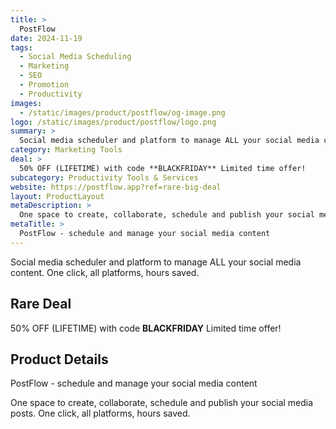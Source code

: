 ```yaml
---
title: >
  PostFlow
date: 2024-11-19
tags:
  - Social Media Scheduling
  - Marketing
  - SEO
  - Promotion
  - Productivity
images:
  - /static/images/product/postflow/og-image.png
logo: /static/images/product/postflow/logo.png
summary: >
  Social media scheduler and platform to manage ALL your social media content. One click, all platforms, hours saved.
category: Marketing Tools
deal: >
  50% OFF (LIFETIME) with code **BLACKFRIDAY** Limited time offer!
subcategory: Productivity Tools & Services
website: https://postflow.app?ref=rare-big-deal
layout: ProductLayout
metaDescription: >
  One space to create, collaborate, schedule and publish your social media posts. One click, all platforms, hours saved.
metaTitle: >
  PostFlow - schedule and manage your social media content
---
```

Social media scheduler and platform to manage ALL your social media content. One click, all platforms, hours saved.

## Rare Deal

50% OFF (LIFETIME) with code **BLACKFRIDAY** Limited time offer!

## Product Details
PostFlow - schedule and manage your social media content

One space to create, collaborate, schedule and publish your social media posts. One click, all platforms, hours saved.
